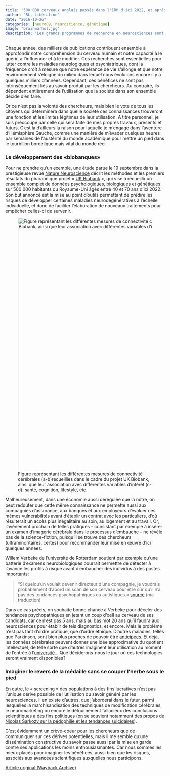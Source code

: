 ```yaml
---
title: "500 000 cerveaux anglais passés dans l'IRM d'ici 2022, et après?"
author: "RL, Libération"
date: "2016-10-26"
categories: [neuro89, neuroscience, génétique]
image: "brainwarhol.jpg"
description: "Les grands programmes de recherche en neurosciences sont indispensables pour lutter contre les maladies neurodégénératives. Mais ils constituent également un enjeu sociétal de type nouveau..."
---
```


Chaque année, des milliers de publications contribuent ensemble à approfondir notre compréhension du cerveau humain et notre capacité à le guérir, à l’influencer et à le modifier. Ces recherches sont essentielles pour lutter contre les maladies neurologiques et psychiatriques, dont la fréquence croît à mesure que notre espérance de vie s’allonge et que notre environnement s’éloigne du milieu dans lequel nous évoluions encore il y a quelques milliers d’années. Cependant, ces bénéfices ne sont pas intrinsèquement liés au savoir produit par les chercheurs. Au contraire, ils dépendent entièrement de l’utilisation que la société dans son ensemble décide d’en faire.

Or ce n’est pas la volonté des chercheurs, mais bien le vote de tous les citoyens qui déterminera dans quelle société ces connaissances trouveront une fonction et les limites légitimes de leur utilisation. A titre personnel, je suis préoccupé par celle qui sera faite de mes propres travaux, présents et futurs. C’est la d’ailleurs la raison pour laquelle je m’engage dans l’aventure d’Hémisphère Gauche, comme une manière de m’évader quelques heures par semaines de l’austérité du monde académique pour mettre un pied dans le tourbillon bordélique mais vital du monde réel.

###  Le développement des «biobanques» 

Pour ne prendre qu’un exemple, une étude parue le 19 septembre dans la prestigieuse revue 	[Nature Neuroscience](https://web.archive.org/web/20200830155831/http://www.nature.com/neuro/journal/vaop/ncurrent/full/nn.4393.html) décrit les méthodes et les premiers résultats du pharaonique projet « 	[UK Biobank](https://web.archive.org/web/20200830155831/http://www.ukbiobank.ac.uk/about-biobank-uk/) », qui vise à recueillir un ensemble complet de données psychologiques, biologiques et génétiques sur 500 000 habitants du Royaume-Uni âgés entre 40 et 70 ans d’ici 2022. Son but annoncé est la mise au point d’outils permettant de prédire les risques de développer certaines maladies neurodégénératives à l’échelle individuelle, et donc de faciliter l’élaboration de nouveaux traitements pour empêcher celles-ci de survenir. 	

![Figure représentant les différentes mesures de connectivité cérébrales (a-b)recueillies dans le cadre du projet UK Biobank, ainsi que leur association avec différentes variables d’intérêt (c-d): santé, cognition, lifestyle, etc.](biobank.jpg){fig-align="center" width="799"}

Malheureusement, dans une économie aussi dérégulée que la nôtre, on peut redouter que cette même connaissance ne permette aussi aux compagnies d’assurance, aux banques et aux employeurs d’évaluer ces mêmes vulnérabilités avant d’établir un contrat avec les particuliers, d’où résulterait un accès plus inégalitaire au soin, au logement et au travail. Or, l’avènement prochain de telles pratiques – consistant par exemple à insérer un examen d’imagerie cérébrale dans le processus d’embauche – ne révèle pas de la science-fiction, puisqu’il se trouve des chercheurs (ultraminoritaires, certes) pour recommander leur mise en œuvre d’ici quelques années. 	

Willem Verbeke de l’université de Rotterdam soutient par exemple qu’une batterie d’examens neurobiologiques pourrait permettre de détecter à l’avance les profils à risque avant d’embaucher des individus à des postes importants:

> “Si quelqu’un voulait devenir directeur d’une compagnie, je voudrais probablement d’abord un scan de son cerveau pour être sûr qu’il n’a pas des tendances psychopathiques ou autistiques.« [source](https://web.archive.org/web/20200830155831/https://www.nextnature.net/2009/02/brain-scan-replaces-job-interview-in-5-years/) (ma traduction)

Dans ce cas précis, on souhaite bonne chance à Verbeke pour déceler des tendances psychopathiques en jetant un coup d’oeil au cerveau de ses candidats, car ce n’est pas 5 ans, mais au bas mot 20 ans qu’il faudra aux neurosciences pour établir de tels diagnostics, et encore. Mais le problème n’est pas tant d’ordre pratique, que d’ordre éthique. D’autres maladies, telles que Parkinson, sont bien plus proches de pouvoir être [anticipées](https://web.archive.org/web/20200830155831/http://brain.oxfordjournals.org/content/127/8/1693.short). Et déjà, les données cérébrales peuvent donner une idée approximative du quotient intellectuel, de telle sorte que d’autres imaginent leur utilisation au moment de l’entrée à l'[université](https://web.archive.org/web/20200830155831/http://www.independent.co.uk/news/science/scientists-can-now-predict-how-intelligent-you-are-with-a-brain-scan-but-could-it-lead-to-a6693616.html)... Que déciderons-nous le jour où ces technologies seront vraiment disponibles?

### Imaginer le revers de la médaille sans se couper l’herbe sous le pied

En outre, le « screening » des populations à des fins lucratives n’est pas l’unique dérive possible de l’utilisation du savoir généré par les neurosciences. Il en existe d’autres, que j’aborderai dans le futur, parmi lesquelles la marchisandisation des techniques de modification cérébrales, le neuromarketing ou encore le détournement fallacieux des conclusions scientifiques à des fins politiques (on se souvient notamment des propos de 	[Nicolas Sarkozy sur la pédophilie et les tendances suicidaires](https://web.archive.org/web/20200830155831/http://www.lemonde.fr/societe/article/2007/04/11/tolle-chez-les-scientifiques-apres-les-propos-de-nicolas-sarkozy-sur-la-genetique_894367_3224.html)).

C’est évidemment un crève-coeur pour les chercheurs que de communiquer sur ces dérives potentielles, mais il me semble qu’une dissémination constructive du savoir passe aussi par la mise en garde contre ses applications les moins enthousiasmantes. Car nous sommes les mieux placés pour imaginer les bénéfices, aussi bien que les risques, associés aux avancées scientifiques auxquelles nous participons.

[Article original (Wayback Archive)](https://web.archive.org/web/20200830155831/http://hemisphere-gauche.blogs.liberation.fr/2016/10/26/projet-biobank/)
